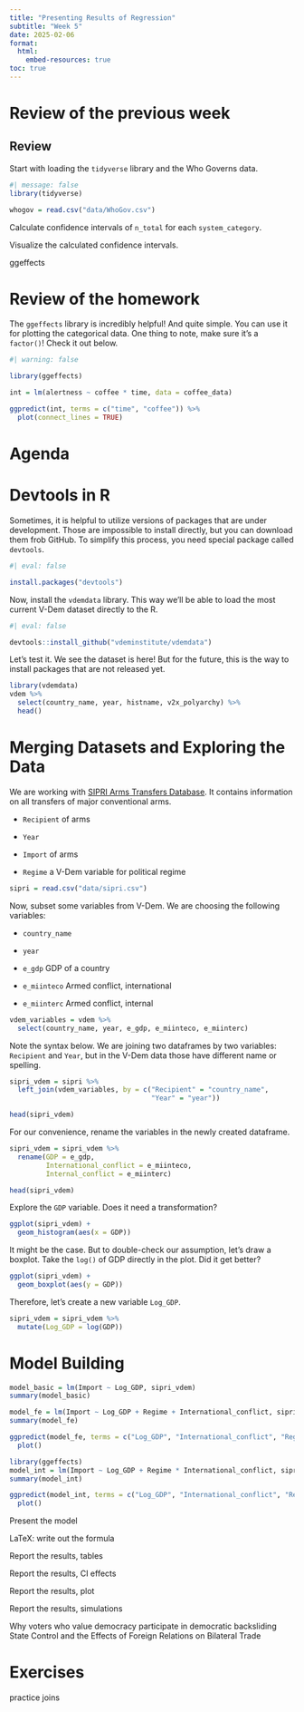 ```yaml
---
title: "Presenting Results of Regression"
subtitle: "Week 5"
date: 2025-02-06
format: 
  html:
    embed-resources: true
toc: true
---
```


# Review of the previous week

::: callout-note
## Review

Start with loading the `tidyverse` library and the Who Governs data.

```r
#| message: false
library(tidyverse)

whogov = read.csv("data/WhoGov.csv")
```

Calculate confidence intervals of `n_total` for each `system_category`.

Visualize the calculated confidence intervals.

ggeffects

:::

# Review of the homework

The `ggeffects` library is incredibly helpful! And quite simple. You can use it for plotting the categorical data. One thing to note, make sure it's a `factor()`! Check it out below.

```r
#| warning: false

library(ggeffects)

int = lm(alertness ~ coffee * time, data = coffee_data)

ggpredict(int, terms = c("time", "coffee")) %>%
  plot(connect_lines = TRUE) 
```

# Agenda





# Devtools in R

Sometimes, it is helpful to utilize versions of packages that are under development. Those are impossible to install directly, but you can download them frob GitHub. To simplify this process, you need special package called `devtools`.

```r
#| eval: false

install.packages("devtools")
```

Now, install the `vdemdata` library. This way we'll be able to load the most current V-Dem dataset directly to the R.

```r
#| eval: false

devtools::install_github("vdeminstitute/vdemdata")
```

Let's test it. We see the dataset is here! But for the future, this is the way to install packages that are not released yet.

```r
library(vdemdata)
vdem %>%
  select(country_name, year, histname, v2x_polyarchy) %>%
  head()
```


# Merging Datasets and Exploring the Data

We are working with [SIPRI Arms Transfers Database](https://www.sipri.org/databases/armstransfers). It contains information on all transfers of major conventional arms. 

-   `Recipient` of arms

-   `Year`

-   `Import` of arms

-   `Regime` a V-Dem variable for political regime

```r
sipri = read.csv("data/sipri.csv")
```

Now, subset some variables from V-Dem. We are choosing the following variables:

-   `country_name`

-   `year`

-   `e_gdp` GDP of a country

-   `e_miinteco` Armed conflict, international

-   `e_miinterc` Armed conflict, internal 

```r
vdem_variables = vdem %>%
  select(country_name, year, e_gdp, e_miinteco, e_miinterc)
```

Note the syntax below. We are joining two dataframes by two variables: `Recipient` and `Year`, but in the V-Dem data those have different name or spelling. 

```r
sipri_vdem = sipri %>%
  left_join(vdem_variables, by = c("Recipient" = "country_name", 
                                   "Year" = "year"))

head(sipri_vdem)
```

For our convenience, rename the variables in the newly created dataframe.

```r
sipri_vdem = sipri_vdem %>%
  rename(GDP = e_gdp,
         International_conflict = e_miinteco,
         Internal_conflict = e_miinterc)

head(sipri_vdem)
```

Explore the `GDP` variable. Does it need a transformation?

```r
ggplot(sipri_vdem) +
  geom_histogram(aes(x = GDP))
```

It might be the case. But to double-check our assumption, let's draw a boxplot. Take the `log()` of GDP directly in the plot. Did it get better?

```r
ggplot(sipri_vdem) +
  geom_boxplot(aes(y = GDP))
```

Therefore, let's create a new variable `Log_GDP`.

```r
sipri_vdem = sipri_vdem %>%
  mutate(Log_GDP = log(GDP))
```


# Model Building 

```r
model_basic = lm(Import ~ Log_GDP, sipri_vdem)
summary(model_basic)
```

```r
model_fe = lm(Import ~ Log_GDP + Regime + International_conflict, sipri_vdem)
summary(model_fe)

ggpredict(model_fe, terms = c("Log_GDP", "International_conflict", "Regime")) %>%
  plot()
```


```r
library(ggeffects)
model_int = lm(Import ~ Log_GDP + Regime * International_conflict, sipri_vdem)
summary(model_int)

ggpredict(model_int, terms = c("Log_GDP", "International_conflict", "Regime")) %>%
  plot() 
```


Present the model


LaTeX: write out the formula


Report the results, tables

Report the results, CI effects

Report the results, plot

Report the results, simulations


Why voters who value democracy participate in democratic backsliding
State Control and the Effects of Foreign Relations on Bilateral Trade


# Exercises

practice joins
